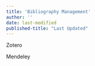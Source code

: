 ```yaml
---
title: 'Bibliography Management'
author: ''
date: last-modified
published-title: "Last Updated"
---
```


Zotero

Mendeley
